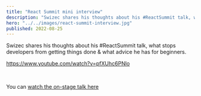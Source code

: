 ```yaml
---
title: "React Summit mini interview"
description: "Swizec shares his thoughts about his #ReactSummit talk, what stops developers from getting things done & what advice he has for beginners"
hero: "../../images/react-summit-interview.jpg"
published: 2022-08-25
---
```


Swizec shares his thoughts about his #ReactSummit talk, what stops developers from getting things done & what advice he has for beginners.

https://www.youtube.com/watch?v=pfXUhc6PNlo

<br />

You can [watch the on-stage talk here](https://swizec.com/blog/you-do-have-time-to-build-it-twice/)
